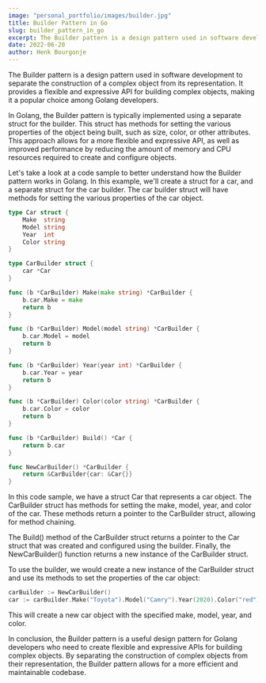 ```yaml
---
image: "personal_portfolio/images/builder.jpg"
title: Builder Pattern in Go
slug: builder_pattern_in_go
excerpt: The Builder pattern is a design pattern used in software development to separate the construction of a complex object from its representation. It provides a flexible and expressive API for building complex objects, making it a popular choice among Golang developers.
date: 2022-06-20
author: Henk Bourgonje
---
```


The Builder pattern is a design pattern used in software development to separate the construction of a complex object from its representation. It provides a flexible and expressive API for building complex objects, making it a popular choice among Golang developers.

In Golang, the Builder pattern is typically implemented using a separate struct for the builder. This struct has methods for setting the various properties of the object being built, such as size, color, or other attributes. This approach allows for a more flexible and expressive API, as well as improved performance by reducing the amount of memory and CPU resources required to create and configure objects.

Let's take a look at a code sample to better understand how the Builder pattern works in Golang. In this example, we'll create a struct for a car, and a separate struct for the car builder. The car builder struct will have methods for setting the various properties of the car object.

```go
type Car struct {
    Make  string
    Model string
    Year  int
    Color string
}

type CarBuilder struct {
    car *Car
}

func (b *CarBuilder) Make(make string) *CarBuilder {
    b.car.Make = make
    return b
}

func (b *CarBuilder) Model(model string) *CarBuilder {
    b.car.Model = model
    return b
}

func (b *CarBuilder) Year(year int) *CarBuilder {
    b.car.Year = year
    return b
}

func (b *CarBuilder) Color(color string) *CarBuilder {
    b.car.Color = color
    return b
}

func (b *CarBuilder) Build() *Car {
    return b.car
}

func NewCarBuilder() *CarBuilder {
    return &CarBuilder{car: &Car{}}
}
```

In this code sample, we have a struct Car that represents a car object. The CarBuilder struct has methods for setting the make, model, year, and color of the car. These methods return a pointer to the CarBuilder struct, allowing for method chaining.

The Build() method of the CarBuilder struct returns a pointer to the Car struct that was created and configured using the builder. Finally, the NewCarBuilder() function returns a new instance of the CarBuilder struct.

To use the builder, we would create a new instance of the CarBuilder struct and use its methods to set the properties of the car object:

```go
carBuilder := NewCarBuilder()
car := carBuilder.Make("Toyota").Model("Camry").Year(2020).Color("red").Build()
```

This will create a new car object with the specified make, model, year, and color.

In conclusion, the Builder pattern is a useful design pattern for Golang developers who need to create flexible and expressive APIs for building complex objects. By separating the construction of complex objects from their representation, the Builder pattern allows for a more efficient and maintainable codebase.
